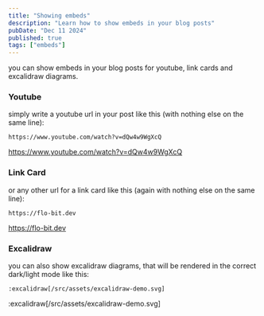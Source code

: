 ```yaml
---
title: "Showing embeds"
description: "Learn how to show embeds in your blog posts"
pubDate: "Dec 11 2024"
published: true
tags: ["embeds"]
---
```


you can show embeds in your blog posts for youtube, link cards and excalidraw diagrams.

### Youtube

simply write a youtube url in your post like this (with nothing else on the same line):

```mdx
https://www.youtube.com/watch?v=dQw4w9WgXcQ
```

https://www.youtube.com/watch?v=dQw4w9WgXcQ

### Link Card

or any other url for a link card like this (again with nothing else on the same line):

```mdx
https://flo-bit.dev
```

https://flo-bit.dev

### Excalidraw

you can also show excalidraw diagrams, that will be rendered in the correct dark/light mode like this:

```mdx
:excalidraw[/src/assets/excalidraw-demo.svg]
```

:excalidraw[/src/assets/excalidraw-demo.svg]
